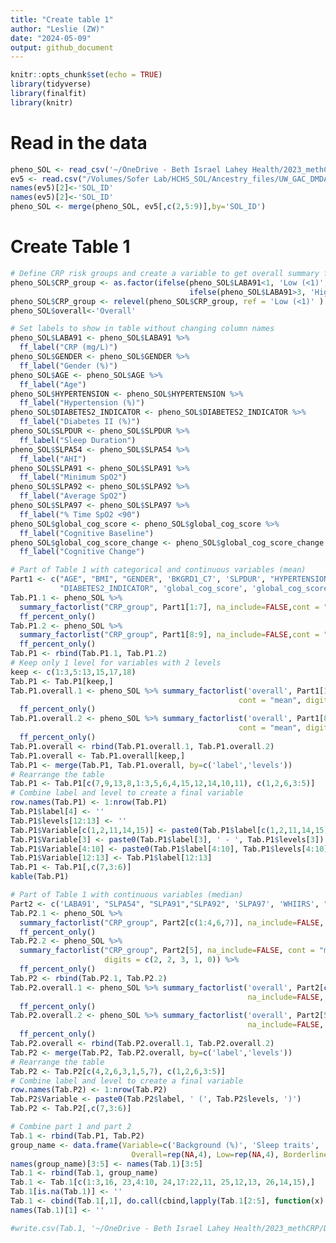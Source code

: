 ```yaml
---
title: "Create table 1"
author: "Leslie (ZW)"
date: "2024-05-09"
output: github_document
---
```


```r
knitr::opts_chunk$set(echo = TRUE)
library(tidyverse)
library(finalfit)
library(knitr)
```

# Read in the data

```r
pheno_SOL <- read_csv('~/OneDrive - Beth Israel Lahey Health/2023_methCRP/Data/20240312_pheSol.csv')
ev5 <- read.csv("/Volumes/Sofer Lab/HCHS_SOL/Ancestry_files/UW_GAC_DMDA_20180516_local_ancestries/subject_annotation_2017-09-05.csv")
names(ev5)[2]<-'SOL_ID'
names(ev5)[2]<-'SOL_ID'
pheno_SOL <- merge(pheno_SOL, ev5[,c(2,5:9)],by='SOL_ID')
```

# Create Table 1
```r
# Define CRP risk groups and create a variable to get overall summary for the data
pheno_SOL$CRP_group <- as.factor(ifelse(pheno_SOL$LABA91<1, 'Low (<1)', 
                                        ifelse(pheno_SOL$LABA91>3, 'High (>3)', 'Borderline (1-3)')))
pheno_SOL$CRP_group <- relevel(pheno_SOL$CRP_group, ref = 'Low (<1)' )
pheno_SOL$overall<-'Overall'

# Set labels to show in table without changing column names
pheno_SOL$LABA91 <- pheno_SOL$LABA91 %>%
  ff_label("CRP (mg/L)") 
pheno_SOL$GENDER <- pheno_SOL$GENDER %>%
  ff_label("Gender (%)") 
pheno_SOL$AGE <- pheno_SOL$AGE %>%
  ff_label("Age") 
pheno_SOL$HYPERTENSION <- pheno_SOL$HYPERTENSION %>%
  ff_label("Hypertension (%)") 
pheno_SOL$DIABETES2_INDICATOR <- pheno_SOL$DIABETES2_INDICATOR %>%
  ff_label("Diabetes II (%)") 
pheno_SOL$SLPDUR <- pheno_SOL$SLPDUR %>%
  ff_label("Sleep Duration") 
pheno_SOL$SLPA54 <- pheno_SOL$SLPA54 %>%
  ff_label("AHI") 
pheno_SOL$SLPA91 <- pheno_SOL$SLPA91 %>%
  ff_label("Minimum SpO2")  
pheno_SOL$SLPA92 <- pheno_SOL$SLPA92 %>%
  ff_label("Average SpO2") 
pheno_SOL$SLPA97 <- pheno_SOL$SLPA97 %>%
  ff_label("% Time SpO2 <90") 
pheno_SOL$global_cog_score <- pheno_SOL$global_cog_score %>%
  ff_label("Cognitive Baseline") 
pheno_SOL$global_cog_score_change <- pheno_SOL$global_cog_score_change %>%
  ff_label("Cognitive Change") 

# Part of Table 1 with categorical and continuous variables (mean)
Part1 <- c("AGE", "BMI", "GENDER", 'BKGRD1_C7', 'SLPDUR', "HYPERTENSION",
           "DIABETES2_INDICATOR", 'global_cog_score', 'global_cog_score_change')
Tab.P1.1 <- pheno_SOL %>% 
  summary_factorlist("CRP_group", Part1[1:7], na_include=FALSE,cont = "mean", digits = c(1, 1, 3, 1, 0)) %>%
  ff_percent_only() 
Tab.P1.2 <- pheno_SOL %>% 
  summary_factorlist("CRP_group", Part1[8:9], na_include=FALSE,cont = "mean", digits = c(2, 2, 3, 1, 0)) %>%
  ff_percent_only() 
Tab.P1 <- rbind(Tab.P1.1, Tab.P1.2)
# Keep only 1 level for variables with 2 levels
keep <- c(1:3,5:13,15,17,18) 
Tab.P1 <- Tab.P1[keep,]
Tab.P1.overall.1 <- pheno_SOL %>% summary_factorlist('overall', Part1[1:7], na_include=FALSE, 
                                                   cont = "mean", digits = c(1, 1, 3, 1, 0)) %>%
  ff_percent_only()
Tab.P1.overall.2 <- pheno_SOL %>% summary_factorlist('overall', Part1[8:9], na_include=FALSE, 
                                                   cont = "mean", digits = c(2, 2, 3, 1, 0)) %>%
  ff_percent_only()
Tab.P1.overall <- rbind(Tab.P1.overall.1, Tab.P1.overall.2)
Tab.P1.overall <- Tab.P1.overall[keep,]
Tab.P1 <- merge(Tab.P1, Tab.P1.overall, by=c('label','levels'))
# Rearrange the table
Tab.P1 <- Tab.P1[c(7,9,13,8,1:3,5,6,4,15,12,14,10,11), c(1,2,6,3:5)]
# Combine label and level to create a final variable
row.names(Tab.P1) <- 1:nrow(Tab.P1)
Tab.P1$label[4] <- ''
Tab.P1$levels[12:13] <- ''
Tab.P1$Variable[c(1,2,11,14,15)] <- paste0(Tab.P1$label[c(1,2,11,14,15)], ' (', Tab.P1$levels[c(1,2,11,14,15)], ')')
Tab.P1$Variable[3] <- paste0(Tab.P1$label[3], ' - ', Tab.P1$levels[3])
Tab.P1$Variable[4:10] <- paste0(Tab.P1$label[4:10], Tab.P1$levels[4:10])
Tab.P1$Variable[12:13] <- Tab.P1$label[12:13]
Tab.P1 <- Tab.P1[,c(7,3:6)]
kable(Tab.P1)

# Part of Table 1 with continuous variables (median)
Part2 <- c('LABA91', "SLPA54", "SLPA91","SLPA92", 'SLPA97', 'WHIIRS', "ESS")
Tab.P2.1 <- pheno_SOL %>% 
  summary_factorlist("CRP_group", Part2[c(1:4,6,7)], na_include=FALSE, cont = "median") %>%
  ff_percent_only() 
Tab.P2.2 <- pheno_SOL %>% 
  summary_factorlist("CRP_group", Part2[5], na_include=FALSE, cont = "median", 
                     digits = c(2, 2, 3, 1, 0)) %>%
  ff_percent_only() 
Tab.P2 <- rbind(Tab.P2.1, Tab.P2.2)
Tab.P2.overall.1 <- pheno_SOL %>% summary_factorlist('overall', Part2[c(1:4,6,7)], 
                                                     na_include=FALSE, cont = "median") %>%
  ff_percent_only()
Tab.P2.overall.2 <- pheno_SOL %>% summary_factorlist('overall', Part2[5], digits = c(2, 2, 3, 1, 0),
                                                     na_include=FALSE, cont = "median") %>%
  ff_percent_only()
Tab.P2.overall <- rbind(Tab.P2.overall.1, Tab.P2.overall.2)
Tab.P2 <- merge(Tab.P2, Tab.P2.overall, by=c('label','levels'))
# Rearrange the table
Tab.P2 <- Tab.P2[c(4,2,6,3,1,5,7), c(1,2,6,3:5)]
# Combine label and level to create a final variable
row.names(Tab.P2) <- 1:nrow(Tab.P2)
Tab.P2$Variable <- paste0(Tab.P2$label, ' (', Tab.P2$levels, ')')
Tab.P2 <- Tab.P2[,c(7,3:6)]

# Combine part 1 and part 2
Tab.1 <- rbind(Tab.P1, Tab.P2)
group_name <- data.frame(Variable=c('Background (%)', 'Sleep traits', 'Comorbidities', 'Cognitive traits'),
                           Overall=rep(NA,4), Low=rep(NA,4), Borderline=rep(NA,4), High=rep(NA,4) )
names(group_name)[3:5] <- names(Tab.1)[3:5]
Tab.1 <- rbind(Tab.1, group_name)
Tab.1 <- Tab.1[c(1:3,16, 23,4:10, 24,17:22,11, 25,12,13, 26,14,15),]
Tab.1[is.na(Tab.1)] <- ''
Tab.1 <- cbind(Tab.1[,1], do.call(cbind,lapply(Tab.1[2:5], function(x) {gsub(' to', ',',x)})))
names(Tab.1)[1] <- '' 

#write.csv(Tab.1, '~/OneDrive - Beth Israel Lahey Health/2023_methCRP/Draft/Tables and Figures/Table1.csv', row.names = FALSE)
```

